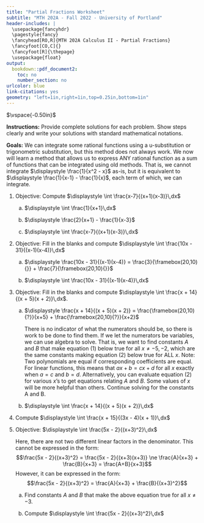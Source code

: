 ---
title: "Partial Fractions Worksheet"
subtitle: "MTH 202A - Fall 2022 - University of Portland"
header-includes: |
  \usepackage{fancyhdr}
  \pagestyle{fancy}
  \fancyhead[RO,R]{MTH 202A Calculus II - Partial Fractions}
  \fancyfoot[CO,C]{}
  \fancyfoot[R]{\thepage}
  \usepackage{float}
output:
  bookdown::pdf_document2:
    toc: no
    number_section: no
urlcolor: blue
link-citations: yes
geometry: "left=1in,right=1in,top=0.25in,bottom=1in"
---

$\vspace{-0.50in}$

**Instructions:** Provide complete solutions for each problem. Show steps clearly and write your solutions with standard mathematical notations.

**Goals:** We can integrate some rational functions using a u-substitution or trigonometric substitution, but this method does not always work. We now will learn a method that allows us to express ANY rational function as a sum of functions that can be integrated using old methods. That is, we cannot integrate $\displaystyle \frac{1}{x^2 - x}$ as-is, but it is equivalent to $\displaystyle \frac{1}{x-1} - \frac{1}{x}$, each term of which, we can integrate.

1. Objective: Compute $\displaystyle \int \frac{x-7}{(x+1)(x-3)}\,dx$

    a. $\displaystyle \int \frac{1}{x+1}\,dx$
    
    b. $\displaystyle \frac{2}{x+1} - \frac{1}{x-3}$
    
    c. $\displaystyle \int \frac{x-7}{(x+1)(x-3)}\,dx$
    
2. Objective: Fill in the blanks and compute $\displaystyle \int \frac{10x - 31}{(x-1)(x-4)}\,dx$

    a. $\displaystyle \frac{10x - 31}{(x-1)(x-4)} = \frac{3}{\framebox(20,10){}} + \frac{7}{\framebox(20,10){}}$
    
    b. $\displaystyle \int \frac{10x - 31}{(x-1)(x-4)}\,dx$
    
3. Objective: Fill in the blanks and compute $\displaystyle \int \frac{x + 14}{(x + 5)(x + 2)}\,dx$.

    a. $\displaystyle \frac{x + 14}{(x + 5)(x + 2)} = \frac{\framebox(20,10){?}}{x+5} + \frac{\framebox(20,10){?}}{x+2}$

        There is no indicator of what the numerators should be, so there is work to be done to find them. If we let the numerators be variables, we can use algebra to solve. That is, we want to find constants $A$ and $B$ that make equation (1) below true for all $x \ne -5, -2,$ which are the same constants making equation (2) below true for ALL $x$.
\begin{equation}
\frac{x + 14}{(x + 5)(x + 2)} = \frac{A}{x+5} + \frac{B}{x+2}
\end{equation}
\begin{equation}
x+14 = A(x+2) + B(x+5)
\end{equation}
\begin{equation}
\framebox(20,10){} x + \framebox(30,10){} = \framebox(40,10){} + \framebox(40,10){}
\end{equation}
        Note: Two polynomials are equal if corresponding coefficients are equal. For linear functions, this means that $ax + b = cx + d$ for all $x$ exactly when $a = c$ and $b = d$. Alternatively, you can evaluate equation (2) for various $x$'s to get equations relating $A$ and $B$. Some values of $x$ will be more helpful than others.
\begin{equation}
\begin{cases}
    \framebox(30,10){} = & \framebox(40,10){} \\
    \framebox(30,10){} = & \framebox(40,10){} \\
\end{cases}
\end{equation}
        Continue solving for the constants A and B.

    b. $\displaystyle \int \frac{x + 14}{(x + 5)(x + 2)}\,dx$
    
4. Compute $\displaystyle \int \frac{x + 15}{(3x - 4)(x + 1)}\,dx$

5. Objective: $\displaystyle \int \frac{5x - 2}{(x+3)^2}\,dx$

    Here, there are not two different linear factors in the denominator. This cannot be expressed in the form:
$$\frac{5x - 2}{(x+3)^2} = \frac{5x - 2}{(x+3)(x+3)} \ne \frac{A}{x+3} + \frac{B}{x+3} = \frac{A+B}{x+3}$$
    However, it can be expressed in the form:
$$\frac{5x - 2}{(x+3)^2} = \frac{A}{x+3} + \frac{B}{(x+3)^2}$$

    a. Find constants $A$ and $B$ that make the above equation true for all $x \ne -3$.
    
    b. Compute $\displaystyle \int \frac{5x - 2}{(x+3)^2}\,dx$
